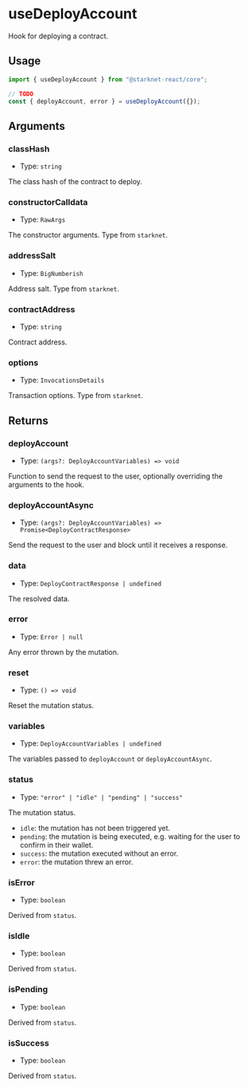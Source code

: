 # useDeployAccount

Hook for deploying a contract.

## Usage

```ts twoslash
import { useDeployAccount } from "@starknet-react/core";

// TODO
const { deployAccount, error } = useDeployAccount({});
```

## Arguments

### classHash

- Type: `string`

The class hash of the contract to deploy.

### constructorCalldata

- Type: `RawArgs`

The constructor arguments. Type from `starknet`.

### addressSalt

- Type: `BigNumberish`

Address salt. Type from `starknet`.

### contractAddress

- Type: `string`

Contract address.

### options

- Type: `InvocationsDetails`

Transaction options. Type from `starknet`.

## Returns

### deployAccount

- Type: `(args?: DeployAccountVariables) => void`

Function to send the request to the user, optionally overriding the arguments to the hook.

### deployAccountAsync

- Type: `(args?: DeployAccountVariables) => Promise<DeployContractResponse>`

Send the request to the user and block until it receives a response.

### data

- Type: `DeployContractResponse | undefined`

The resolved data.

### error

- Type: `Error | null`

Any error thrown by the mutation.

### reset

- Type: `() => void`

Reset the mutation status.

### variables

- Type: `DeployAccountVariables | undefined`

The variables passed to `deployAccount` or `deployAccountAsync`.

### status

- Type: `"error" | "idle" | "pending" | "success"`

The mutation status.

- `idle`: the mutation has not been triggered yet.
- `pending`: the mutation is being executed, e.g. waiting for the user to confirm in their wallet.
- `success`: the mutation executed without an error.
- `error`: the mutation threw an error.

### isError

- Type: `boolean`

Derived from `status`.

### isIdle

- Type: `boolean`

Derived from `status`.

### isPending

- Type: `boolean`

Derived from `status`.

### isSuccess

- Type: `boolean`

Derived from `status`.
